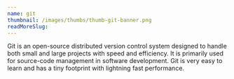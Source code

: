 ```yaml
---
name: git
thumbnail: /images/thumbs/thumb-git-banner.png
readMoreSlug:
---
```


Git is an open-source distributed version control system designed to handle both small and large projects with speed and efficiency. It is primarily used for source-code management in software development. Git is very easy to learn and has a tiny footprint with lightning fast performance.
